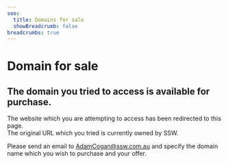 ```yaml
---
seo:
  title: Domains for sale
  showBreadcrumb: false
breadcrumbs: true
---
```


# Domain for sale

<DomainForSale showDomain={true} />

## The domain you tried to access is available for purchase.

The website which you are attempting to access has been redirected to this page.\
The original URL which you tried is currently owned by SSW.

Please send an email to [AdamCogan@ssw.com.au](mailto\:AdamCogan@ssw.com.au?subject=Inquiry%20to%20purchase%20a%20domain) and specify the domain name which you wish to purchase and your offer.
